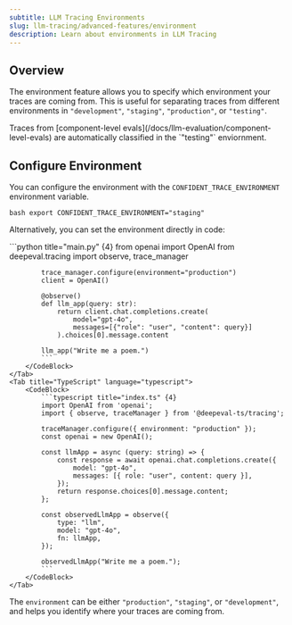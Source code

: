```yaml
---
subtitle: LLM Tracing Environments
slug: llm-tracing/advanced-features/environment
description: Learn about environments in LLM Tracing
---
```


## Overview

The environment feature allows you to specify which environment your traces are coming from. This is useful for separating traces from different environments in `"development"`, `"staging"`, `"production"`, or `"testing"`.

<Tip>
Traces from [component-level evals](/docs/llm-evaluation/component-level-evals) are automatically classified in the `"testing"` enviornment.
</Tip>

## Configure Environment

You can configure the environment with the `CONFIDENT_TRACE_ENVIRONMENT` environment variable.

<CodeBlock>```bash export CONFIDENT_TRACE_ENVIRONMENT="staging" ```</CodeBlock>

Alternatively, you can set the environment directly in code:

<Tabs>
    <Tab title="Python" language="python">
        <CodeBlock>
            ```python title="main.py" {4}
            from openai import OpenAI 
            from deepeval.tracing import observe, trace_manager
            
            trace_manager.configure(environment="production")
            client = OpenAI()
            
            @observe()
            def llm_app(query: str):
                return client.chat.completions.create(
                    model="gpt-4o",
                    messages=[{"role": "user", "content": query}]
                ).choices[0].message.content
            
            llm_app("Write me a poem.")
            ```
        </CodeBlock>
    </Tab>
    <Tab title="TypeScript" language="typescript">
        <CodeBlock>
            ```typescript title="index.ts" {4}
            import OpenAI from 'openai';
            import { observe, traceManager } from '@deepeval-ts/tracing';

            traceManager.configure({ environment: "production" });
            const openai = new OpenAI();

            const llmApp = async (query: string) => {
                const response = await openai.chat.completions.create({
                    model: "gpt-4o",
                    messages: [{ role: "user", content: query }],
                });
                return response.choices[0].message.content;
            };

            const observedLlmApp = observe({
                type: "llm",
                model: "gpt-4o",
                fn: llmApp,
            });

            observedLlmApp("Write me a poem.");
            ```
        </CodeBlock>
    </Tab>

</Tabs>

The `environment` can be either `"production"`, `"staging"`, or `"development"`, and helps you identify where your traces are coming from.
